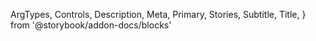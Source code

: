   ArgTypes,
  Controls,
  Description,
  Meta,
  Primary,
  Stories,
  Subtitle,
  Title,
} from '@storybook/addon-docs/blocks'


<Meta of={ButtonStories} />

<Title />

<Subtitle />

<Description />

---

## Props

On top of all the props, attributes and event handler you can set on a
`<button />` (or a `<a />` if you give an `href`) element, the component accepts
the following props:

<ArgTypes />

<Stories includePrimary={false} title="Buttons" />

## Playground

<Primary />

<Controls />
